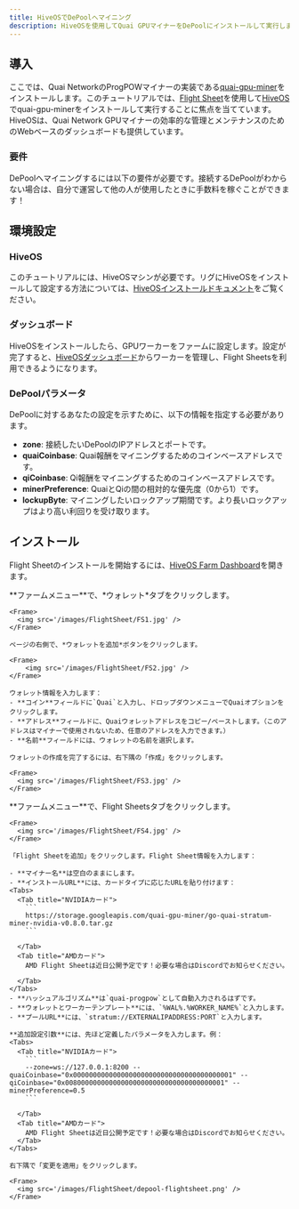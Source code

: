 ```yaml
---
title: HiveOSでDePoolへマイニング
description: HiveOSを使用してQuai GPUマイナーをDePoolにインストールして実行します。
---
```


## 導入

ここでは、Quai NetworkのProgPOWマイナーの実装である[quai-gpu-miner](https://github.com/dominant-strategies/quai-gpu-miner)をインストールします。このチュートリアルでは、[Flight Sheet](https://hiveon.com/knowledge-base/guides/fs/)を使用して[HiveOS](https://hiveon.com/os/)でquai-gpu-minerをインストールして実行することに焦点を当てています。HiveOSは、Quai Network GPUマイナーの効率的な管理とメンテナンスのためのWebベースのダッシュボードも提供しています。

### 要件

DePoolへマイニングするには以下の要件が必要です。接続するDePoolがわからない場合は、自分で運営して他の人が使用したときに手数料を稼ぐことができます！

<CardGroup cols={3}>
	<Card
		title='DePoolを運営しているノードのURL'
		href='/jp/guides/client/dePool'
		icon='computer'
	/>
	<Card
		title='HiveOSマシン'
		icon='hive'
	/>
	<Card
		title='NVIDIAまたはAMD GPU'
		icon='microchip'
	/>
	<Card
		title='4GB以上のRAM'
		icon='usb-drive'
	/>
</CardGroup>

## 環境設定

### HiveOS

このチュートリアルには、HiveOSマシンが必要です。リグにHiveOSをインストールして設定する方法については、[HiveOSインストールドキュメント](https://hiveon.com/install/)をご覧ください。

### ダッシュボード

HiveOSをインストールしたら、GPUワーカーをファームに設定します。設定が完了すると、[HiveOSダッシュボード](https://hiveon.com/knowledge-base/getting_started/start_dashboard_setup/)からワーカーを管理し、Flight Sheetsを利用できるようになります。

### DePoolパラメータ

DePoolに対するあなたの設定を示すために、以下の情報を指定する必要があります。

- **zone**: 接続したいDePoolのIPアドレスとポートです。
- **quaiCoinbase**: Quai報酬をマイニングするためのコインベースアドレスです。
- **qiCoinbase**: Qi報酬をマイニングするためのコインベースアドレスです。
- **minerPreference**: QuaiとQiの間の相対的な優先度（0から1）です。
- **lockupByte**: マイニングしたいロックアップ期間です。より長いロックアップはより高い利回りを受け取ります。

## インストール

Flight Sheetのインストールを開始するには、[HiveOS Farm Dashboard](https://the.hiveos.farm/)を開きます。

<Steps>
  <Step title="ウォレットを追加">
    **ファームメニュー**で、*ウォレット*タブをクリックします。

    <Frame>
      <img src='/images/FlightSheet/FS1.jpg' />
    </Frame>

    ページの右側で、*ウォレットを追加*ボタンをクリックします。

    <Frame>
        <img src='/images/FlightSheet/FS2.jpg' />
    </Frame>

    ウォレット情報を入力します：
    - **コイン**フィールドに`Quai`と入力し、ドロップダウンメニューでQuaiオプションをクリックします。
    - **アドレス**フィールドに、Quaiウォレットアドレスをコピー/ペーストします。（このアドレスはマイナーで使用されないため、任意のアドレスを入力できます。）
    - **名前**フィールドには、ウォレットの名前を選択します。

    ウォレットの作成を完了するには、右下隅の「作成」をクリックします。

    <Frame>
      <img src='/images/FlightSheet/FS3.jpg' />
    </Frame>

  </Step>
  <Step title="Flight Sheetを追加">
    **ファームメニュー**で、Flight Sheetsタブをクリックします。

    <Frame>
      <img src='/images/FlightSheet/FS4.jpg' />
    </Frame>

    「Flight Sheetを追加」をクリックします。Flight Sheet情報を入力します：

    - **マイナー名**は空白のままにします。
    - **インストールURL**には、カードタイプに応じたURLを貼り付けます：
    <Tabs>
      <Tab title="NVIDIAカード">
        ```
        https://storage.googleapis.com/quai-gpu-miner/go-quai-stratum-miner-nvidia-v0.8.0.tar.gz
        ```

      </Tab>
      <Tab title="AMDカード">
        AMD Flight Sheetは近日公開予定です！必要な場合はDiscordでお知らせください。

      </Tab>
    </Tabs>
    - **ハッシュアルゴリズム**は`quai-progpow`として自動入力されるはずです。
    - **ウォレットとワーカーテンプレート**には、`%WAL%.%WORKER_NAME%`と入力します。
    - **プールURL**には、`stratum://EXTERNALIPADDRESS:PORT`と入力します。

    **追加設定引数**には、先ほど定義したパラメータを入力します。例：
    <Tabs>
      <Tab title="NVIDIAカード">
        ```
        --zone=ws://127.0.0.1:8200 --quaiCoinbase="0x0000000000000000000000000000000000000001" --qiCoinbase="0x0080000000000000000000000000000000000001" --minerPreference=0.5
        ```

      </Tab>
      <Tab title="AMDカード">
        AMD Flight Sheetは近日公開予定です！必要な場合はDiscordでお知らせください。
      </Tab>
    </Tabs>

    右下隅で「変更を適用」をクリックします。

    <Frame>
      <img src='/images/FlightSheet/depool-flightsheet.png' />
    </Frame>

  </Step>

</Steps>
